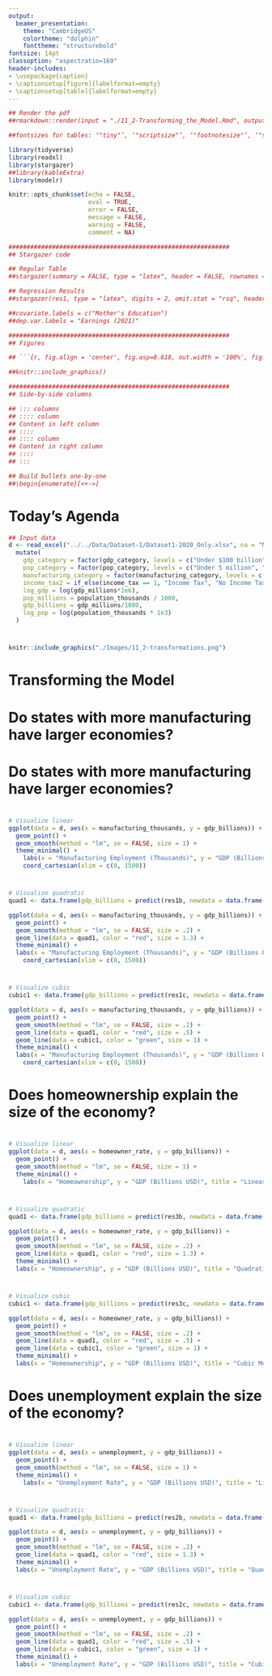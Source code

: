 ```yaml
---
output:
  beamer_presentation:
    theme: "CambridgeUS"
    colortheme: "dolphin"
    fonttheme: "structurebold"
fontsize: 14pt
classoption: "aspectratio=169"
header-includes:
- \usepackage{caption}
- \captionsetup[figure]{labelformat=empty}
- \captionsetup[table]{labelformat=empty}
---
```


```r
## Render the pdf
##rmarkdown::render(input = "./11_2-Transforming_the_Model.Rmd", output_file = "./11_2-Transforming_the_Model.pdf")

##fontsizes for tables: ‘"tiny"’, ‘"scriptsize"’, ‘"footnotesize"’, ‘"small"’, ‘"normalsize"’, ‘"large"’, ‘"Large"’, ‘"LARGE"’, ‘"huge"’, ‘"Huge"’

library(tidyverse)
library(readxl)
library(stargazer)
##library(kableExtra)
library(modelr)

knitr::opts_chunk$set(echo = FALSE,
                      eval = TRUE,
                      error = FALSE,
                      message = FALSE,
                      warning = FALSE,
                      comment = NA)

#############################################################
## Stargazer code

## Regular Table
##stargazer(summary = FALSE, type = "latex", header = FALSE, rownames = FALSE, float = FALSE)

## Regression Results
##stargazer(res1, type = "latex", digits = 2, omit.stat = "rsq", header = FALSE, font.size = "footnotesize", star.cutoffs = .05, notes = "*p < 0.05", notes.append = FALSE, dep.var.caption = "", float = FALSE)

##covariate.labels = c("Mother's Education")
##dep.var.labels = "Earnings (2021)"

#############################################################
## Figures

## ```{r, fig.align = 'center', fig.asp=0.618, out.width = '100%', fig.width = 7}

##knitr::include_graphics()

#############################################################
## Side-by-side columns

## ::: columns
## :::: column
## Content in left column
## ::::
## :::: column
## Content in right column
## ::::
## :::

## Build bullets one-by-one
##\begin{enumerate}[<+->]

```



# Today's Agenda

\begin{large}

Extending the OLS Regression using Dataset 1

\begin{enumerate}

\item Dummy predictors
\item Categorical predictors
\item Transforming the variables
\item \textbf{Transforming the model}

\end{enumerate}

\end{large}

\vspace{.25in}

\begin{center}
Justin Leinaweaver (Spring 2022)
\end{center}

```r
## Input data
d <- read_excel("../../Data/Dataset-1/Dataset1-2020_Only.xlsx", na = "NA") %>%
  mutate(
    gdp_category = factor(gdp_category, levels = c("Under $100 billion", "Under $1 trillion", "Above $1 trillion")),
    pop_category = factor(pop_category, levels = c("Under 5 million", "Under 10 million", "Above 10 million")),
    manufacturing_category = factor(manufacturing_category, levels = c("Under 100k", "Under 300k", "Above 300k")),
    income_tax2 = if_else(income_tax == 1, "Income Tax", "No Income Tax"),
    log_gdp = log(gdp_millions*1e6),
    pop_millions = population_thousands / 1000,
    gdp_billions = gdp_millions/1000,
    log_pop = log(population_thousands * 1e3)
  )
```



# 
```r
knitr::include_graphics("./Images/11_2-transformations.png")
```


# Transforming the Model

\begin{Large}
\textbf{Fit three separate OLS models to the data.}

\begin{enumerate}
\item A standard, simple OLS model

\item An OLS with a quadratic function

\item An OLS with a cubic function
\end{enumerate}

\end{Large}



# Do states with more manufacturing have larger economies?

\begin{Large}
\textbf{Regress GDP (billions) on Manufacturing as:}

\begin{enumerate}
\item A standard, simple OLS model

\item An OLS with a quadratic function

\item An OLS with a cubic function
\end{enumerate}
\end{Large}


# Do states with more manufacturing have larger economies?

\begin{large}

\textbf{Regress GDP (billions) on Manufacturing as:}

\begin{enumerate}
\item Manufacturing

\item Manufacturing + Manufacturing$^2$

\item Manufacturing + Manufacturing$^2$ + Manufacturing$^3$
\end{enumerate}
\end{large}


#

\begin{center}
```r
res1a <- lm(data = d, gdp_billions ~ manufacturing_thousands)
res1b <- lm(data = d, gdp_billions ~ manufacturing_thousands + I(manufacturing_thousands^2))
res1c <- lm(data = d, gdp_billions ~ manufacturing_thousands + I(manufacturing_thousands^2) + I(manufacturing_thousands^3))

stargazer(res1a, res1b, res1c, digits = 2, dep.var.caption = "", star.cutoffs = .05, notes.append = FALSE, notes = "*p<0.05", omit.stat = "rsq", dep.var.labels = "GDP (billions)", covariate.labels = c("Manufacturing", "Squared", "Cubed"), header = FALSE, float = FALSE, font.size = "scriptsize")
```
\end{center}



#
```r
# Visualize linear
ggplot(data = d, aes(x = manufacturing_thousands, y = gdp_billions)) + 
  geom_point() +
  geom_smooth(method = "lm", se = FALSE, size = 1) +
  theme_minimal() +
    labs(x = "Manufacturing Employment (Thousands)", y = "GDP (Billions USD)", title = "Linear Model") +
    coord_cartesian(xlim = c(0, 1500))
```



#
```r
# Visualize quadratic
quad1 <- data.frame(gdp_billions = predict(res1b, newdata = data.frame(manufacturing_thousands = seq(0,1500,1))), manufacturing_thousands = seq(0,1500,1))

ggplot(data = d, aes(x = manufacturing_thousands, y = gdp_billions)) + 
  geom_point() +
  geom_smooth(method = "lm", se = FALSE, size = .2) +
  geom_line(data = quad1, color = "red", size = 1.3) +
  theme_minimal() +
  labs(x = "Manufacturing Employment (Thousands)", y = "GDP (Billions USD)", title = "Quadratic Model") +
    coord_cartesian(xlim = c(0, 1500))
```



#
```r
# Visualize cubic
cubic1 <- data.frame(gdp_billions = predict(res1c, newdata = data.frame(manufacturing_thousands = seq(0,1500,1))), manufacturing_thousands = seq(0,1500,1))

ggplot(data = d, aes(x = manufacturing_thousands, y = gdp_billions)) + 
  geom_point() +
  geom_smooth(method = "lm", se = FALSE, size = .2) +
  geom_line(data = quad1, color = "red", size = .5) +
  geom_line(data = cubic1, color = "green", size = 1) +
  theme_minimal() +
  labs(x = "Manufacturing Employment (Thousands)", y = "GDP (Billions USD)", title = "Cubic Model") +
    coord_cartesian(xlim = c(0, 1500))
```


# Does homeownership explain the size of the economy?

\begin{large}
\textbf{Regress GDP (billions) on Homeownership as:}

\begin{enumerate}
\item A standard, simple OLS model

\item An OLS with a quadratic function

\item An OLS with a cubic function
\end{enumerate}
\end{large}

#
\begin{center}
```r
res3a <- lm(data = d, gdp_billions ~ homeowner_rate)
res3b <- lm(data = d, gdp_billions ~ homeowner_rate + I(homeowner_rate^2))
res3c <- lm(data = d, gdp_billions ~ homeowner_rate + I(homeowner_rate^2) + I(homeowner_rate^3))

stargazer(res3a, res3b, res3c, digits = 2, dep.var.caption = "", star.cutoffs = .05, notes.append = FALSE, notes = "*p<0.05", omit.stat = "rsq", dep.var.labels = "GDP (billions)", covariate.labels = c("Homeownership", "Squared", "Cubed"), header = FALSE, float = FALSE, font.size = "scriptsize")
```
\end{center}


#
```r
# Visualize linear
ggplot(data = d, aes(x = homeowner_rate, y = gdp_billions)) + 
  geom_point() +
  geom_smooth(method = "lm", se = FALSE, size = 1) +
  theme_minimal() +
    labs(x = "Homeownership", y = "GDP (Billions USD)", title = "Linear Model")
```

#
```r
# Visualize quadratic
quad1 <- data.frame(gdp_billions = predict(res3b, newdata = data.frame(homeowner_rate = seq(50,80,1))), homeowner_rate = seq(50,80,1))

ggplot(data = d, aes(x = homeowner_rate, y = gdp_billions)) + 
  geom_point() +
  geom_smooth(method = "lm", se = FALSE, size = .2) +
  geom_line(data = quad1, color = "red", size = 1.3) +
  theme_minimal() +
  labs(x = "Homeownership", y = "GDP (Billions USD)", title = "Quadratic Model")
```

#
```r
# Visualize cubic
cubic1 <- data.frame(gdp_billions = predict(res3c, newdata = data.frame(homeowner_rate = seq(50,80,1))), homeowner_rate = seq(50,80,1))

ggplot(data = d, aes(x = homeowner_rate, y = gdp_billions)) + 
  geom_point() +
  geom_smooth(method = "lm", se = FALSE, size = .2) +
  geom_line(data = quad1, color = "red", size = .5) +
  geom_line(data = cubic1, color = "green", size = 1) +
  theme_minimal() +
  labs(x = "Homeownership", y = "GDP (Billions USD)", title = "Cubic Model")
```






# Does unemployment explain the size of the economy?

\begin{Large}
\textbf{Regress GDP (billions) on Unemployment as:}

\begin{enumerate}
\item A standard, simple OLS model

\item An OLS with a quadratic function

\item An OLS with a cubic function
\end{enumerate}
\end{Large}



#
\begin{center}
```r
res2a <- lm(data = d, gdp_billions ~ unemployment)
res2b <- lm(data = d, gdp_billions ~ unemployment + I(unemployment^2))
res2c <- lm(data = d, gdp_billions ~ unemployment + I(unemployment^2) + I(unemployment^3))

stargazer(res2a, res2b, res2c, digits = 2, dep.var.caption = "", star.cutoffs = .05, notes.append = FALSE, notes = "*p<0.05", omit.stat = "rsq", dep.var.labels = "GDP (billions)", covariate.labels = c("Unemployment", "Squared", "Cubed"), header = FALSE, float = FALSE, font.size = "scriptsize")
```
\end{center}

#
```r
# Visualize linear
ggplot(data = d, aes(x = unemployment, y = gdp_billions)) + 
  geom_point() +
  geom_smooth(method = "lm", se = FALSE, size = 1) +
  theme_minimal() +
    labs(x = "Unemployment Rate", y = "GDP (Billions USD)", title = "Linear Model")
```

#
```r
# Visualize quadratic
quad1 <- data.frame(gdp_billions = predict(res2b, newdata = data.frame(unemployment = seq(4,14,1))), unemployment = seq(4,14,1))

ggplot(data = d, aes(x = unemployment, y = gdp_billions)) + 
  geom_point() +
  geom_smooth(method = "lm", se = FALSE, size = .2) +
  geom_line(data = quad1, color = "red", size = 1.3) +
  theme_minimal() +
  labs(x = "Unemployment Rate", y = "GDP (Billions USD)", title = "Quadratic Model")
```

#
```r
# Visualize cubic
cubic1 <- data.frame(gdp_billions = predict(res2c, newdata = data.frame(unemployment = seq(4,14,1))), unemployment = seq(4,14,1))

ggplot(data = d, aes(x = unemployment, y = gdp_billions)) + 
  geom_point() +
  geom_smooth(method = "lm", se = FALSE, size = .2) +
  geom_line(data = quad1, color = "red", size = .5) +
  geom_line(data = cubic1, color = "green", size = 1) +
  theme_minimal() +
  labs(x = "Unemployment Rate", y = "GDP (Billions USD)", title = "Cubic Model")
```
